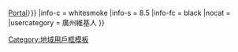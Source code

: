 {{Userbox
|border-c = black
|border-s = 1
|id       = [[File:Yuexiu_Park_3.jpg|x45px|越秀公園（五羊石像）]]
|id-c     = #E0E0E0
|id-w     = 33
|id-s     = 
|id-fc    = 
|info     = {{#switch:{{{1}}}
|CHN=這位用戶現在或曾經住在'''[[广州市|廣州]]'''。
|CAN=呢位用戶依家或之前住喺'''[[广州市|廣州]]'''。
|#default=這位用戶現在或曾經住在'''[[广州市|廣州]]'''。<br />呢位用戶依家或之前住喺'''[[广州市|廣州]]'''。
}}<br />{{small|（[[Wikipedia:廣州專題|WikiProject]]{{·}}[[Portal:广州|Portal]]）}}
|info-c   = whitesmoke
|info-s   = 8.5
|info-fc  = black
|nocat    = {{{nocat|}}}
|usercategory = 廣州維基人
}}<noinclude>{{documentation}}[[Category:地域用戶框模板]]</noinclude>